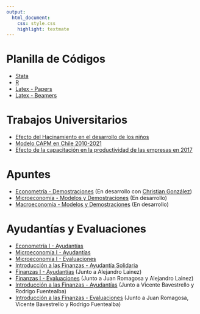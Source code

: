 ```yaml
---
output: 
  html_document:
    css: style.css
    highlight: textmate
---
```


# Planilla de Códigos

- [Stata](archivos/Planilla_Stata.do)
- [R](archivos/Planilla_R.R)
- [Latex - Papers](archivos/Planilla_Papers.zip)
- [Latex - Beamers](archivos/Planilla-Beamers.tex)

# Trabajos Universitarios

- [Efecto del Hacinamiento en el desarrollo de los niños](archivos/Hacinamiento.pdf)
- [Modelo CAPM en Chile 2010-2021](archivos/Capm.pdf)
- [Efecto de la capacitación en la productividad de las empresas en 2017](archivos/Capacitaciones.pdf)

# Apuntes 

- [Econometría - Demostraciones](archivos/Demostraciones_Econometria.pdf) (En desarrollo con [Christian González](https://chrgonziba.github.io/))
- [Microeconomía - Modelos y Demostraciones](archivos/Microeconomía_modelos_demostraciones.pdf) (En desarrollo)
- [Macroeconomía - Modelos y Demostraciones](archivos/Macroeconomía_modelos_demostraciones.pdf) (En desarrollo)

# Ayudantías y Evaluaciones

- [Econometría I - Ayudantías](archivos/Ayudantias_econometria_I.pdf)
- [Microeconomía I - Ayudantías](archivos/Ayudantias_microeconomia_I.pdf)
- [Microeconomía I - Evaluaciones](archivos/Evaluaciones_microeconomia_I.pdf)
- [Introducción a las Finanzas - Ayudantía Solidaria](archivos/Ayudantia_Solidaria_Intro_a_Finanzas.pdf)
- [Finanzas I - Ayudantías](archivos/Pautas_Ayudantias_Finanzas I.pdf) (Junto a Alejandro Lainez)
- [Finanzas I - Evaluaciones](archivos/Pautas_Evaluaciones_Finanzas_I.pdf) (Junto a Juan Romagosa y Alejandro Lainez)
- [Introducción a las Finanzas - Ayudantías](archivos/Pautas_Ayudantias_Intro_a_Finanzas.pdf) (Junto a Vicente Bavestrello y Rodrigo Fuentealba)
- [Introducción a las Finanzas - Evaluaciones](archivos/Pautas_Evaluaciones_Intro_a_Finanzas.pdf) (Junto a Juan Romagosa, Vicente Bavestrello y Rodrigo Fuentealba)

